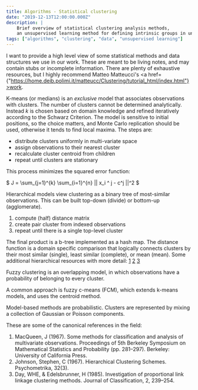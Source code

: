 ```yaml
---
title: Algorithms - Statistical clustering
date: "2019-12-13T12:00:00.000Z"
description: |
    Brief overview of statistical clustering analysis methods, 
    an unsupervised learning method for defining intrinsic groups in unlabelled data. 
tags: ["algorithms", "clustering", "data", "unsupervised learning"]
---
```


I want to provide a high level view of some statistical methods and data structures we use in our work. 
These are meant to be living notes, and may contain stubs or incomplete information. 
There are plenty of exhaustive resources, but I highly recommend Matteo Matteucci's 
<a href={"https://home.deib.polimi.it/matteucc/Clustering/tutorial_html/index.html"}>work</a>.

K-means (or medians) is an *exclusive* model that associates observations with clusters. 
The number of clusters cannot be determined analytically. Instead $k$ is chosen based on domain knowledge and refined 
iteratively according to the Schwarz Criterion. The model is sensitive to initial positions, so the choice matters, 
and Monte Carlo replication should be used, otherwise it tends to find local maxima. The steps are:

* distribute clusters uniformly in multi-variate space
* assign observations to their nearest cluster
* recalculate cluster centroid from children 
* repeat until clusters are stationary

This process minimizes the squared error function:

$ J = \sum_{j=1}^{k} \sum_{i=1}^{n} || x_i ^ j - c^j ||^2 $

Hierarchical models view clustering as a binary tree of most-similar observations. 
This can be built top-down (divide) or bottom-up (agglomerate).

1. compute (half) distance matrix
2. create pair cluster from indexed observations 
3. repeat until there is a single top-level cluster

The final product is a b-tree implemented as a hash map. 
The distance function is a domain specific comparison that logically connects clusters by their most similar (single), least similar (complete), or mean (mean). 
Some additional hierarchical resources with more detail: 
[1](https://www.displayr.com/what-is-hierarchical-clustering/) 
[2](http://www.cs.princeton.edu/courses/archive/spring15/cos233/clustering2.pdf) 
[3](https://www.wave-access.com/public_en/blog/2015/november/17/memory-reduction-for-average-link-hierarchical-clustering-algorithm-with-a-large-amount-of-input-data.aspx)


Fuzzy clustering is an overlapping model, in which observations have a probability of belonging to every cluster. 

A common approach is fuzzy c-means (FCM), which extends k-means models, and uses the centroid method.

Model-based methods are probabilistic. Clusters are represented by mixing a collection of Gaussian or Poisson components.

These are some of the canonical references in the field:

1. MacQueen, J (1967). Some methods for classification and analysis of multivariate observations. Proceedings of 5th Berkeley Symposium on Mathematical Statistics and Probability (pp. 281–297). Berkeley: University of California Press.
2. Johnson, Stephen, C (1967). Hierarchical Clustering Schemes. Psychometrika, 32(3).
3. Day, WHE, & Edelsbrunner, H (1985). Investigation of proportional link linkage clustering methods. Journal of Classification, 2, 239–254.
